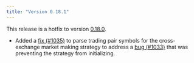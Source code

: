 ```yaml
---
title: "Version 0.18.1"
---
```


This release is a hotfix to version [0.18.0](/release-notes/0.18.0).

- Added a [fix (#1035)](https://github.com/CoinAlpha/hummingbot/pull/1035) to parse trading pair symbols for the cross-exchange market making strategy to address a [bug (#1033)](https://github.com/CoinAlpha/hummingbot/issues/1033) that was preventing the strategy from initializing.
